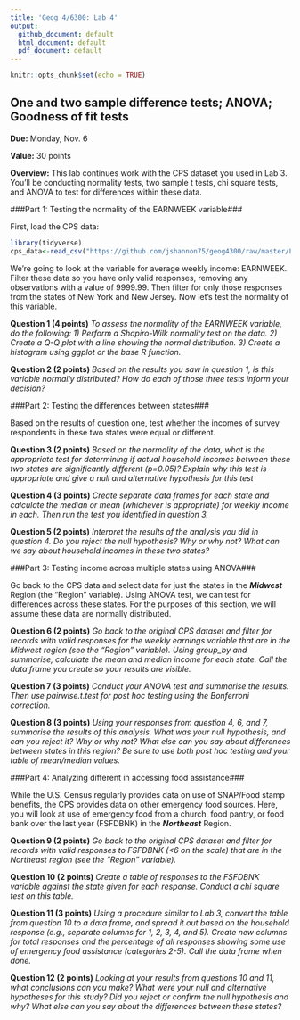 ```yaml
---
title: 'Geog 4/6300: Lab 4'
output:
  github_document: default
  html_document: default
  pdf_document: default
---
```


```r
knitr::opts_chunk$set(echo = TRUE)
```

## One and two sample difference tests; ANOVA; Goodness of fit tests

**Due:** Monday, Nov. 6

**Value:** 30 points

**Overview:**
This lab continues work with the CPS dataset you used in Lab 3. You'll be conducting normality tests, two sample t tests, chi square tests, and ANOVA to test for differences within these data.

###Part 1: Testing the normality of the EARNWEEK variable###

First, load the CPS data:

```r
library(tidyverse)
cps_data<-read_csv("https://github.com/jshannon75/geog4300/raw/master/Labs/Lab%204_%20Normality%20and%20t-tests/IPUMS_CPS_FoodSec.csv")
```

We're going to look at the variable for average weekly income: EARNWEEK. Filter these data so you have only valid responses, removing any observations with a value of 9999.99. Then filter for only those responses from the states of New York and New Jersey. Now let's test the normality of this variable.

**Question 1 (4 points)** _To assess the normality of the EARNWEEK variable, do the following: 1) Perform a Shapiro-Wilk normality test on the data. 2) Create a Q-Q plot with a line showing the normal distribution. 3) Create a histogram using ggplot or the base R function._

**Question 2 (2 points)** _Based on the results you saw in question 1, is this variable normally distributed? How do each of those three tests inform your decision?_

###Part 2: Testing the differences between states###

Based on the results of question one, test whether the incomes of survey respondents in these two states were equal or different.

**Question 3 (2 points)** _Based on the normality of the data, what is the appropriate test for determining if actual household incomes between these two states are significantly different (p=0.05)? Explain why this test is appropriate and give a null and alternative hypothesis for this test_

**Question 4 (3 points)** _Create separate data frames for each state and calculate the median or mean (whichever is appropriate) for weekly income in each. Then run the test you identified in question 3._

**Question 5 (2 points)** _Interpret the results of the analysis you did in question 4. Do you reject the null hypothesis? Why or why not? What can we say about household incomes in these two states?_

###Part 3: Testing income across multiple states using ANOVA###

Go back to the CPS data and select data for just the states in the _**Midwest**_ Region (the "Region" variable). Using ANOVA test, we can test for differences across these states. For the purposes of this section, we will assume these data are normally distributed.

**Question 6 (2 points)** _Go back to the original CPS dataset and filter for records with valid responses for the weekly earnings variable that are in the Midwest region (see the "Region" variable). Using group_by and summarise, calculate the mean and median income for each state. Call the data frame you create so your results are visible._

**Question 7 (3 points)** _Conduct your ANOVA test and summarise the results. Then use pairwise.t.test for post hoc testing using the Bonferroni correction._

**Question 8 (3 points)** _Using your responses from question 4, 6, and 7, summarise the results of this analysis. What was your null hypothesis, and can you reject it? Why or why not? What else can you say about differences between states in this region? Be sure to use both post hoc testing and your table of mean/median values._

###Part 4: Analyzing different in accessing food assistance###

While the U.S. Census regularly provides data on use of SNAP/Food stamp benefits, the CPS provides data on other emergency food sources. Here, you will look at use of emergency food from a church, food pantry, or food bank over the last year (FSFDBNK) in the _**Northeast**_ Region.

**Question 9 (2 points)** _Go back to the original CPS dataset and filter for records with valid responses to FSFDBNK (<6 on the scale) that are in the Northeast region (see the "Region" variable)._

**Question 10 (2 points)** _Create a table of responses to the FSFDBNK variable against the state given for each response. Conduct a chi square test on this table._

**Question 11 (3 points)** _Using a procedure similar to Lab 3, convert the table from question 10 to a data frame, and spread it out based on the household response (e.g., separate columns for 1, 2, 3, 4, and 5). Create new columns for total responses and the percentage of all responses showing some use of emergency food assistance (categories 2-5). Call the data frame when done._

**Question 12 (2 points)** _Looking at your results from questions 10 and 11, what conclusions can you make? What were your null and alternative hypotheses for this study? Did you reject or confirm the null hypothesis and why? What else can you say about the differences between these states?_


